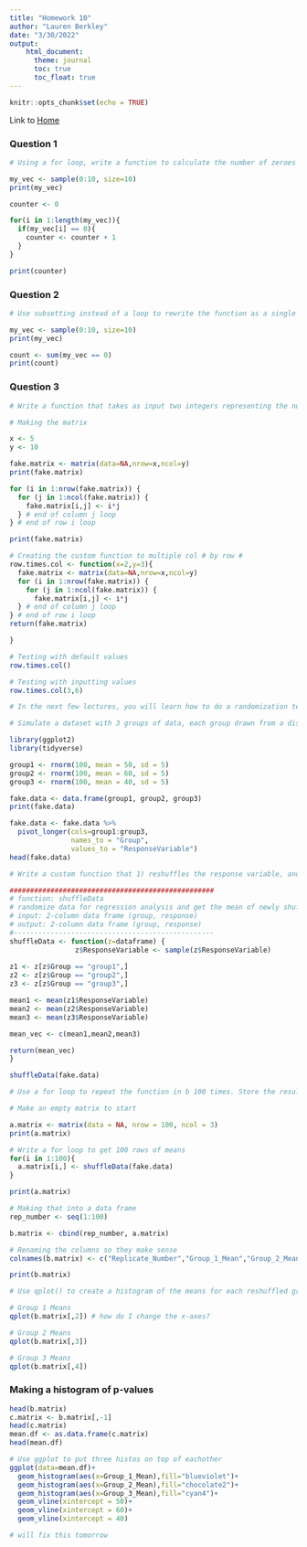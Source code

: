 ```yaml
---
title: "Homework 10"
author: "Lauren Berkley"
date: "3/30/2022"
output:
    html_document:
      theme: journal
      toc: true
      toc_float: true
---
```


```r
knitr::opts_chunk$set(echo = TRUE)
```

Link to [Home](index.html)

### Question 1
```r
# Using a for loop, write a function to calculate the number of zeroes in a numeric vector. Before entering the loop, set up a counter variable counter <- 0. Inside the loop, add 1 to counter each time you have a zero in the matrix. Finally, use return(counter) for the output.

my_vec <- sample(0:10, size=10)
print(my_vec)

counter <- 0

for(i in 1:length(my_vec)){
  if(my_vec[i] == 0){
    counter <- counter + 1
  }
}

print(counter)
```

### Question 2
```r
# Use subsetting instead of a loop to rewrite the function as a single line of code.

my_vec <- sample(0:10, size=10)
print(my_vec)

count <- sum(my_vec == 0)
print(count)
```

### Question 3
```r
# Write a function that takes as input two integers representing the number of rows and columns in a matrix. The output is a matrix of these dimensions in which each element is the product of the row number x the column number.

# Making the matrix

x <- 5
y <- 10

fake.matrix <- matrix(data=NA,nrow=x,ncol=y)
print(fake.matrix)

for (i in 1:nrow(fake.matrix)) {
  for (j in 1:ncol(fake.matrix)) {
    fake.matrix[i,j] <- i*j
  } # end of column j loop
} # end of row i loop

print(fake.matrix)

# Creating the custom function to multiple col # by row #
row.times.col <- function(x=2,y=3){
  fake.matrix <- matrix(data=NA,nrow=x,ncol=y)
  for (i in 1:nrow(fake.matrix)) {
    for (j in 1:ncol(fake.matrix)) {
      fake.matrix[i,j] <- i*j
  } # end of column j loop
} # end of row i loop
return(fake.matrix)

}

# Testing with default values
row.times.col()

# Testing with inputting values
row.times.col(3,6)
```

```r
# In the next few lectures, you will learn how to do a randomization test on your data. We will complete some of the steps today to practice calling custom functions within a for loop. Use the code from the March 31st lecture (Randomization Tests) to complete the following steps:

# Simulate a dataset with 3 groups of data, each group drawn from a distribution with a different mean. The final data frame should have 1 column for group and 1 column for the response variable.

library(ggplot2)
library(tidyverse)

group1 <- rnorm(100, mean = 50, sd = 5)
group2 <- rnorm(100, mean = 60, sd = 5)
group3 <- rnorm(100, mean = 40, sd = 5)

fake.data <- data.frame(group1, group2, group3)
print(fake.data)

fake.data <- fake.data %>%
  pivot_longer(cols=group1:group3,
               names_to = "Group",
               values_to = "ResponseVariable")
head(fake.data)

# Write a custom function that 1) reshuffles the response variable, and 2) calculates the mean of each group in the reshuffled data. Store the means in a vector of length 3.

##################################################
# function: shuffleData
# randomize data for regression analysis and get the mean of newly shuffled values
# input: 2-column data frame (group, response)
# output: 2-column data frame (group, response)
#------------------------------------------------- 
shuffleData <- function(z=dataframe) {
                z$ResponseVariable <- sample(z$ResponseVariable)
                
z1 <- z[z$Group == "group1",]
z2 <- z[z$Group == "group2",]
z3 <- z[z$Group == "group3",]

mean1 <- mean(z1$ResponseVariable)
mean2 <- mean(z2$ResponseVariable)
mean3 <- mean(z3$ResponseVariable)

mean_vec <- c(mean1,mean2,mean3)

return(mean_vec)
}

shuffleData(fake.data)

# Use a for loop to repeat the function in b 100 times. Store the results in a data frame that has 1 column indicating the replicate number and 1 column for each new group mean, for a total of 4 columns.

# Make an empty matrix to start

a.matrix <- matrix(data = NA, nrow = 100, ncol = 3)
print(a.matrix)

# Write a for loop to get 100 rows of means
for(i in 1:100){
  a.matrix[i,] <- shuffleData(fake.data)
}

print(a.matrix)

# Making that into a data frame
rep_number <- seq(1:100)

b.matrix <- cbind(rep_number, a.matrix)

# Renaming the columns so they make sense
colnames(b.matrix) <- c("Replicate_Number","Group_1_Mean","Group_2_Mean","Group_3_Mean")

print(b.matrix)

# Use qplot() to create a histogram of the means for each reshuffled group. Or, if you want a challenge, use ggplot() to overlay all 3 histograms in the same figure. How do the distributions of reshuffled means compare to the original means?

# Group 1 Means
qplot(b.matrix[,2]) # how do I change the x-axes?

# Group 2 Means
qplot(b.matrix[,3])

# Group 3 Means
qplot(b.matrix[,4])
```

### Making a histogram of p-values
```r

head(b.matrix)
c.matrix <- b.matrix[,-1]
head(c.matrix)
mean.df <- as.data.frame(c.matrix)
head(mean.df)

# Use ggplot to put three histos on top of eachother 
ggplot(data=mean.df)+
  geom_histogram(aes(x=Group_1_Mean),fill="blueviolet")+
  geom_histogram(aes(x=Group_2_Mean),fill="chocolate2")+
  geom_histogram(aes(x=Group_3_Mean),fill="cyan4")+
  geom_vline(xintercept = 50)+
  geom_vline(xintercept = 60)+
  geom_vline(xintercept = 40)

# will fix this tomorrow
```




